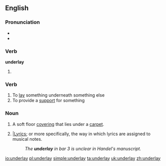 ==English==

===Pronunciation===
* {{IPA|/ʌndəɻˈleɪ/}}
* {{rhymes|eɪ}}

===Verb===
'''underlay'''

# {{past tense of| to [[underlie]]}}

===Verb===
{{en-verb|underlays|underlaying|underlaid}}

# To [[lay]] something underneath something else
# To provide a [[support]] for something

===Noun===
{{en-noun}}

# A soft floor [[covering]] that lies under a [[carpet]].
# {{music}} [[lyrics||Lyrics]]; or more specifically, the way in which lyrics are assigned to musical notes.
#:''The '''underlay''' in bar 3 is unclear in Handel's manuscript.''

[[io:underlay]]
[[pl:underlay]]
[[simple:underlay]]
[[ta:underlay]]
[[uk:underlay]]
[[zh:underlay]]